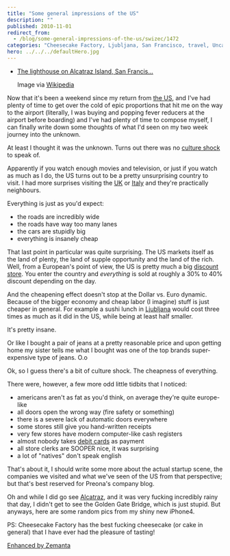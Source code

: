 ```yaml
---
title: "Some general impressions of the US"
description: ""
published: 2010-11-01
redirect_from:
  - /blog/some-general-impressions-of-the-us/swizec/1472
categories: "Cheesecake Factory, Ljubljana, San Francisco, travel, Uncategorized"
hero: ../../../defaultHero.jpg
---
```


- [The lighthouse on Alcatraz Island, San Francis...](https://swizec.com/wp-content/uploads/2010/11/300px-Alcatraz_Island_Lighthouse.jpg)

  Image via [Wikipedia](http://commons.wikipedia.org/wiki/File:Alcatraz_Island_Lighthouse.jpg)

Now that it's been a weekend since my return from [the US](<http://maps.google.com/maps?ll=38.8833333333,-77.0166666667&spn=10.0,10.0&q=38.8833333333,-77.0166666667 (United%20States)&t=h>), and I've had plenty of time to get over the cold of epic proportions that hit me on the way to the airport (literally, I was buying and popping fever reducers at the airport before boarding) and I've had plenty of time to compose myself, I can finally write down some thoughts of what I'd seen on my two week journey into the unknown.

At least I thought it was the unknown. Turns out there was no [culture shock](http://en.wikipedia.org/wiki/Culture_shock) to speak of.

Apparently if you watch enough movies and television, or just if you watch as much as I do, the US turns out to be a pretty unsurprising country to visit. I had more surprises visiting the [UK](<http://maps.google.com/maps?ll=51.5,-0.116666666667&spn=10.0,10.0&q=51.5,-0.116666666667 (United%20Kingdom)&t=h>) or [Italy](<http://maps.google.com/maps?ll=41.9,12.4833333333&spn=10.0,10.0&q=41.9,12.4833333333 (Italy)&t=h>) and they're practically neighbours.

Everything is just as you'd expect:

- the roads are incredibly wide
- the roads have way too many lanes
- the cars are stupidly big
- everything is insanely cheap

That last point in particular was quite surprising. The US markets itself as the land of plenty, the land of supple opportunity and the land of the rich. Well, from a European's point of view, the US is pretty much a big [discount store](http://en.wikipedia.org/wiki/Discount_store). You enter the country and _everything_ is sold at roughly a 30% to 40% discount depending on the day.

And the cheapening effect doesn't stop at the Dollar vs. Euro dynamic. Because of the bigger economy and cheap labor (I imagine) stuff is just cheaper in general. For example a sushi lunch in [Ljubljana](<http://maps.google.com/maps?ll=46.0513888889,14.5055555556&spn=0.1,0.1&q=46.0513888889,14.5055555556 (Ljubljana)&t=h>) would cost three times as much as it did in the US, while being at least half smaller.

It's pretty insane.

Or like I bought a pair of jeans at a pretty reasonable price and upon getting home my sister tells me what I bought was one of the top brands super-expensive type of jeans. O.o

Ok, so I guess there's a bit of culture shock. The cheapness of everything.

There were, however, a few more odd little tidbits that I noticed:

- americans aren't as fat as you'd think, on average they're quite europe-like
- all doors open the wrong way (fire safety or something)
- there is a severe lack of automatic doors everywhere
- some stores still give you hand-written receipts
- very few stores have modern computer-like cash registers
- almost nobody takes [debit cards](http://en.wikipedia.org/wiki/Debit_card) as payment
- all store clerks are SOOPER nice, it was surprising
- a lot of "natives" don't speak english

That's about it, I should write some more about the actual startup scene, the companies we visited and what we've seen of the US from that perspective; but that's best reserved for Preona's company blog.

Oh and while I did go see [Alcatraz](<http://maps.google.com/maps?ll=37.8264,-122.4224&spn=1.0,1.0&q=37.8264,-122.4224 (Alcatraz%20Island)&t=h>), and it was very fucking incredibly rainy that day, I didn't get to see the Golden Gate Bridge, which is just stupid. But anyways, here are some random pics from my shiny new iPhone4.

PS: Cheesecake Factory has the best fucking cheesecake (or cake in general) that I have ever had the pleasure of tasting!

[Enhanced by Zemanta](https://img.zemanta.com/zemified_e.png?x-id=b11e33c7-9113-4266-9831-ea91b28c7758)